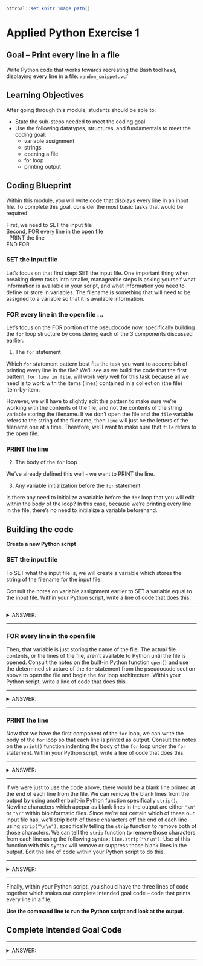 ```r
ottrpal::set_knitr_image_path()
```

# Applied Python Exercise 1

## Goal -- Print every line in a file

Write Python code that works towards recreating the Bash tool `head`, displaying every line in a file: `random_snippet.vcf`

## Learning Objectives

After going through this module, students should be able to: 

* State the sub-steps needed to meet the coding goal
* Use the following datatypes, structures, and fundamentals to meet the coding goal:
  * variable assignment
  * strings
  * opening a file
  * for loop
  * printing output

## Coding Blueprint

Within this module, you will write code that displays every line in an input file. To complete this goal, consider the most basic tasks that would be required.

First, we need to SET the input file<br />
Second, FOR every line in the open file<br />
&nbsp;&nbsp;PRINT the line<br />
END FOR<br />

### SET the input file

Let's focus on that first step: SET the input file. One important thing when breaking down tasks into smaller, manageable steps is asking yourself what information is available in your script, and what information you need to define or store in variables. The filename is something that will need to be assigned to a variable so that it is available information. 

### FOR every line in the open file ...

Let's focus on the FOR portion of the pseudocode now, specifically building the `for` loop structure by considering each of the 3 components discussed earlier:

1. The `for` statement

  Which `for` statement pattern best fits the task you want to accomplish of printing every line in the file? We'll see as we build the code that the first pattern, `for line in file`, will work very well for this task because all we need is to work with the items (lines) contained in a collection (the file) item-by-item.
  
  However, we will have to slightly edit this pattern to make sure we're working with the contents of the file, and not the contents of the string variable storing the filename. If we don't open the file and the `file` variable refers to the string of the filename, then `line` will just be the letters of the filename one at a time. Therefore, we'll want to make sure that `file` refers to the open file.

### PRINT the line

2. The body of the `for` loop

  We've already defined this well - we want to PRINT the line.

3. Any variable initialization before the `for` statement

  Is there any need to initialize a variable before the `for` loop that you will edit within the body of the loop? In this case, because we're printing every line in the file, there's no need to initilalize a variable beforehand.

## Building the code

**Create a new Python script**

### SET the input file

To SET what the input file is, we will create a variable which stores the string of the filename for the input file.

Consult the notes on variable assignment earlier to SET a variable equal to the input file. Within your Python script, write a line of code that does this. 

***
<details><summary> ANSWER: </summary>

```python
filename = "random_snippet.vcf"
```

</details>
***

### FOR every line in the open file

Then, that variable is just storing the name of the file. The actual file contents, or the lines of the file, aren't available to Python until the file is opened. Consult the notes on the built-in Python function `open()` and use the determined structure of the `for` statement from the pseudocode section above to open the file and begin the `for` loop architecture. Within your Python script, write a line of code that does this.

***
<details><summary> ANSWER: </summary>

```python
for line in open(filename):
```

</details>
***

### PRINT the line

Now that we have the first component of the `for` loop, we can write the body of the `for` loop so that each line is printed as output. Consult the notes on the `print()` function indenting the body of the `for` loop under the `for` statement. Within your Python script, write a line of code that does this.

***
<details><summary> ANSWER: </summary>

```python
  print(line)
```

</details>
***

If we were just to use the code above, there would be a blank line printed at the end of each line from the file. We can remove the blank lines from the output by using another built-in Python function specifically `strip()`. Newline characters which apepar as blank lines in the output are either `"\n"` or `"\r"` within bioinformatic files.  Since we're not certain which of these our input file has, we'll strip both of these characters off the end of each line using `strip("\r\n")`, specifically telling the `strip` function to remove both of those characters. We can tell the `strip` function to remove those characters from each line using the following syntax: `line.strip("\r\n")`. Use of this function with this syntax will remove or suppress those blank lines in the output. Edit the line of code within your Python script to do this.

***
<details><summary> ANSWER: </summary>

```python
  print(line.strip('\r\n'))
```

</details>
***

Finally, within your Python script, you should have the three lines of code together which makes our complete intended goal code -- code that prints every line in a file.

**Use the command line to run the Python script and look at the output.**

## Complete Intended Goal Code

***
<details><summary> ANSWER: </summary>

```python
filename = "random_snippet.vcf" #SET the input filename
for line in open(filename): #FOR every line in the open file
  print(line.strip('\r\n')) #PRINT the line
```

</details>
***